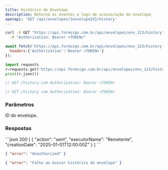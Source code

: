 ```yaml
---
title: Histórico do Envelope
description: Retorna os eventos e logs de acesso/ação do envelope.
openapi: 'GET /api/envelopes/{envelopeId}/history'
---
```


<RequestExample>
<CodeGroup>

```bash cURL
curl -X GET "https://api.formsign.com.br/api/envelopes/env_123/history" \
  -H "Authorization: Bearer <TOKEN>"
```

```javascript JavaScript
await fetch('https://api.formsign.com.br/api/envelopes/env_123/history',{
  headers:{'Authorization':'Bearer <TOKEN>'}
});
```

```python Python
import requests
r=requests.get('https://api.formsign.com.br/api/envelopes/env_123/history',headers={'Authorization':'Bearer <TOKEN>'})
print(r.json())
```

```go Go
// GET /history com Authorization: Bearer <TOKEN>
```

```java Java
// GET /history com Authorization: Bearer <TOKEN>
```

</CodeGroup>
</RequestExample>

### Parâmetros
<ParamField path="envelopeId" type="string" required>ID do envelope.</ParamField>

### Respostas
<ResponseExample>
```json 200
[
  { "action": "sent", "executorName": "Remetente", "creationDate": "2025-01-01T12:00:00Z" }
]
```

```json 401
{ "error": "Unauthorized" }
```

```json 500
{ "error": "Falha ao buscar histórico do envelope" }
```
</ResponseExample>
